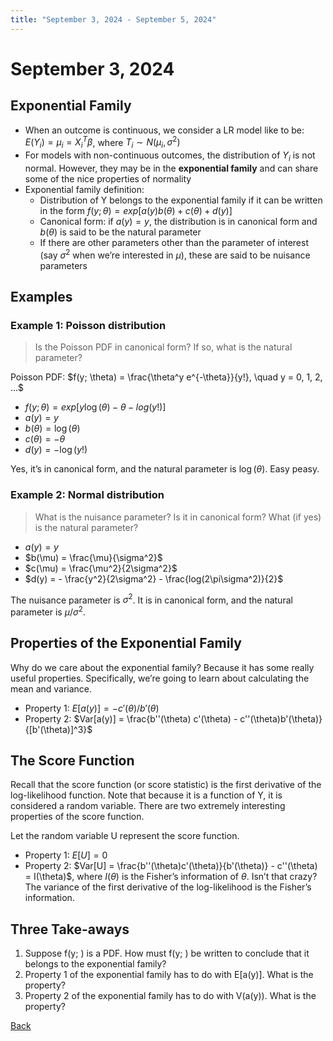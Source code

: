 ```yaml
---
title: "September 3, 2024 - September 5, 2024"
---
```


# September 3, 2024

## Exponential Family 

* When an outcome is continuous, we consider a LR model like to be: $E(Y_i) = \mu_i = X_i^T \beta$, where $T_i \sim N(\mu_i, \sigma^2)$
* For models with non-continuous outcomes, the distribution of $Y_i$ is not normal. However, they may be in the **exponential family** and can share some of the nice properties of normality
* Exponential family definition:
  * Distribution of Y belongs to the exponential family if it can be written in the form $f(y; \theta) = exp[a(y)b(\theta) + c(\theta) + d(y)]$
  * Canonical form: if $a(y) = y$, the distribution is in canonical form and $b(\theta)$ is said to be the natural parameter
  * If there are other parameters other than the parameter of interest (say $\sigma^2$ when we're interested in $\mu$), these are said to be nuisance parameters

## Examples

### Example 1: Poisson distribution 

> Is the Poisson PDF in canonical form? If so, what is the natural parameter? 

Poisson PDF: $f(y; \theta) = \frac{\theta^y e^{-\theta}}{y!}, \quad y = 0, 1, 2, ...$

* $f(y; \theta) = exp[y \log (\theta) - \theta - log(y!)]$
* $a(y) = y$
* $b(\theta) = \log(\theta)$
* $c(\theta) = -\theta$
* $d(y) = -\log(y!)$

Yes, it's in canonical form, and the natural parameter is $\log(\theta)$. Easy peasy. 

### Example 2: Normal distribution 

> What is the nuisance parameter? Is it in canonical form? What (if yes) is the natural parameter?


\begin{align*}
f(y; \theta) &= \frac{1}{\sqrt{2\pi \sigma^2}} exp\left[-\frac{1}{2\sigma^2}(y - \mu)^2\right]\\
&= \frac{1}{\sqrt{2\pi \sigma^2}} exp\left[\frac{y\mu}{\sigma^2} - \frac{\mu^2}{2\sigma^2}-\frac{y^2}{2\sigma^2}\right]\\
&= exp\left[\frac{y\mu}{\sigma^2} - \frac{\mu^2}{2\sigma^2}-\frac{y^2}{2\sigma^2} -\frac{1}{2}log(2\pi\sigma^2)  \right]\\
\end{align*}

* $a(y) = y$
* $b(\mu) = \frac{\mu}{\sigma^2}$
* $c(\mu) = \frac{\mu^2}{2\sigma^2}$
* $d(y) = - \frac{y^2}{2\sigma^2} - \frac{log(2\pi\sigma^2)}{2}$

The nuisance parameter is $\sigma^2$. It is in canonical form, and the natural parameter is $\mu/\sigma^2$.


## Properties of the Exponential Family

Why do we care about the exponential family? Because it has some really useful properties. Specifically, we're going to learn about calculating the mean and variance. 

* Property 1: $E[a(y)] = -c'(\theta)/b'(\theta)$
* Property 2: $Var[a(y)] = \frac{b''(\theta) c'(\theta) - c''(\theta)b'(\theta)}{[b'(\theta)]^3}$

## The Score Function

Recall that the score function (or score statistic) is the first derivative of the log-likelihood function. Note that because it is a function of Y, it is considered a random variable. There are two extremely interesting properties of the score function. 

Let the random variable U represent the score function. 

* Property 1: $E[U] = 0$
* Property 2: $Var[U] = \frac{b''(\theta)c'(\theta)}{b'(\theta)} - c''(\theta) = I(\theta)$, where $I(\theta)$ is the Fisher's information of $\theta$. Isn't that crazy? The variance of the first derivative of the log-likelihood is the Fisher's information. 

## Three Take-aways

1. Suppose f(y; \theta) is a PDF. How must f(y; \theta) be written to conclude that it belongs to the exponential family?
2. Property 1 of the exponential family has to do with E[a(y)]. What is the property?
3. Property 2 of the exponential family has to do with V(a(y)). What is the property?

[Back](../notes.qmd)
